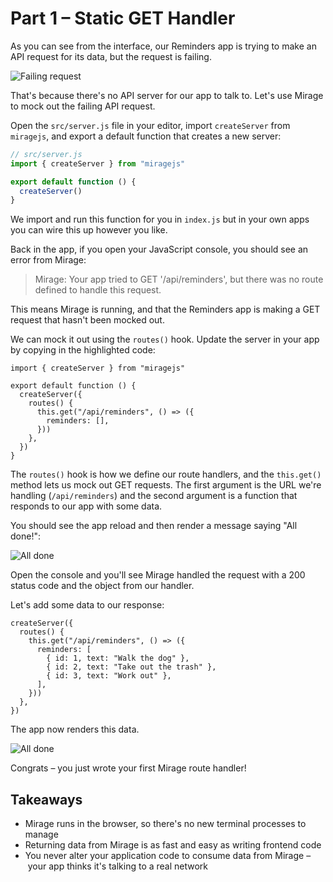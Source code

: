 # Part 1 – Static GET Handler

As you can see from the interface, our Reminders app is trying to make an API request for its data, but the request is failing.

![Failing request](../../assets/images/tutorial/part-1-failing.png)

That's because there's no API server for our app to talk to. Let's use Mirage to mock out the failing API request.

Open the `src/server.js` file in your editor, import `createServer` from `miragejs`, and export a default function that creates a new server:

```js
// src/server.js
import { createServer } from "miragejs"

export default function () {
  createServer()
}
```

We import and run this function for you in `index.js` but in your own apps you can wire this up however you like.

Back in the app, if you open your JavaScript console, you should see an error from Mirage:

> Mirage: Your app tried to GET '/api/reminders', but there was no route defined to handle this request.

This means Mirage is running, and that the Reminders app is making a GET request that hasn't been mocked out.

We can mock it out using the `routes()` hook. Update the server in your app by copying in the highlighted code:

```js{4-10}
import { createServer } from "miragejs"

export default function () {
  createServer({
    routes() {
      this.get("/api/reminders", () => ({
        reminders: [],
      }))
    },
  })
}
```

The `routes()` hook is how we define our route handlers, and the `this.get()` method lets us mock out GET requests. The first argument is the URL we're handling (`/api/reminders`) and the second argument is a function that responds to our app with some data.

You should see the app reload and then render a message saying "All done!":

![All done](../../assets/images/tutorial/part-1-all-done.png)

Open the console and you'll see Mirage handled the request with a 200 status code and the object from our handler.

Let's add some data to our response:

```js{4-8}
createServer({
  routes() {
    this.get("/api/reminders", () => ({
      reminders: [
        { id: 1, text: "Walk the dog" },
        { id: 2, text: "Take out the trash" },
        { id: 3, text: "Work out" },
      ],
    }))
  },
})
```

The app now renders this data.

![All done](../../assets/images/tutorial/part-1-reminders.png)

Congrats – you just wrote your first Mirage route handler!

## Takeaways

- Mirage runs in the browser, so there's no new terminal processes to manage
- Returning data from Mirage is as fast and easy as writing frontend code
- You never alter your application code to consume data from Mirage – your app thinks it's talking to a real network
